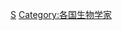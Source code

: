 {{Catnav|頁面分類|人物|各國人物|各國科學家|俄罗斯科学家}}
{{Catnav|頁面分類|人物|各國人物|俄罗斯人|俄罗斯科学家}}
{{Catnav|頁面分類|人物|各職業人物|科学家|生物学家}}
{{Catnav|頁面分類|人物|各職業人物|生物学家}}
{{Commonscat|Biologists from Russia}}

[[Category:俄罗斯科学家|S]]
[[Category:各国生物学家|Category:各国生物学家]]